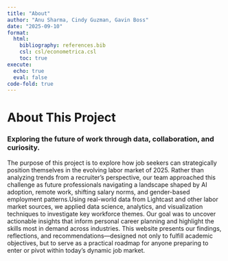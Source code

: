```yaml
---
title: "About"
author: "Anu Sharma, Cindy Guzman, Gavin Boss"
date: "2025-09-10"
format:
  html:
    bibliography: references.bib
    csl: csl/econometrica.csl
    toc: true
execute:
  echo: true
  eval: false
code-fold: true
---
```


#  About This Project
### Exploring the future of work through data, collaboration, and curiosity.

The purpose of this project is to explore how job seekers can strategically position themselves in the evolving labor market of 2025. Rather than analyzing trends from a recruiter’s perspective, our team approached this challenge as future professionals navigating a landscape shaped by AI adoption, remote work, shifting salary norms, and gender-based employment patterns.Using real-world data from Lightcast and other labor market sources, we applied data science, analytics, and visualization techniques to investigate key workforce themes. Our goal was to uncover actionable insights that inform personal career planning and highlight the skills most in demand across industries. This website presents our findings, reflections, and recommendations—designed not only to fulfill academic objectives, but to serve as a practical roadmap for anyone preparing to enter or pivot within today’s dynamic job market.

